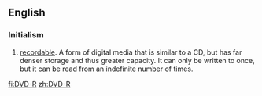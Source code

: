 ==English==

===Initialism===
{{rfc-header|Initialism}}
{{head|en|initialism}}

# {{w|Digital Versatile Disc}} [[recordable]]. A form of digital media that is similar to a CD, but has far denser storage and thus greater capacity. It can only be written to once, but it can be read from an indefinite number of times.

[[fi:DVD-R]]
[[zh:DVD-R]]